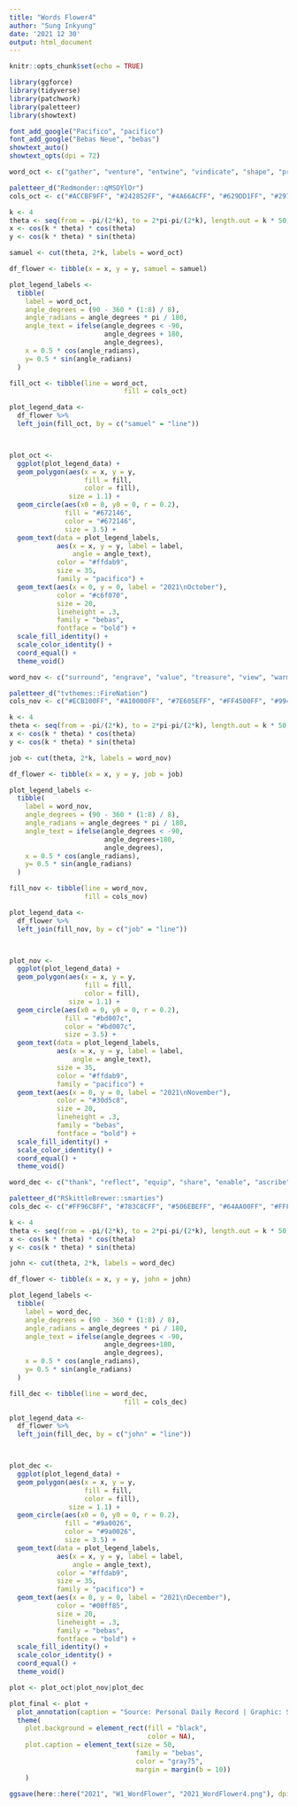 ```yaml
---
title: "Words Flower4"
author: "Sung Inkyung"
date: '2021 12 30'
output: html_document
---
```


```r
knitr::opts_chunk$set(echo = TRUE)
```

```r
library(ggforce)
library(tidyverse)
library(patchwork)
library(paletteer)
library(showtext)

font_add_google("Pacifico", "pacifico")
font_add_google("Bebas Neue", "bebas")
showtext_auto()
showtext_opts(dpi = 72)
```


```r
word_oct <- c("gather", "venture", "entwine", "vindicate", "shape", "pray", "silence", "prompt")

paletteer_d("Redmonder::qMSOYlOr")
cols_oct <- c("#ACCBF9FF", "#242852FF", "#4A66ACFF", "#629DD1FF", "#297FD5FF", "#7F8FA9FF", "#5AA2AEFF", "#9D90A0FF")

k <- 4
theta <- seq(from = -pi/(2*k), to = 2*pi-pi/(2*k), length.out = k * 50)
x <- cos(k * theta) * cos(theta)
y <- cos(k * theta) * sin(theta)

samuel <- cut(theta, 2*k, labels = word_oct)

df_flower <- tibble(x = x, y = y, samuel = samuel)

plot_legend_labels <- 
  tibble(
    label = word_oct,
    angle_degrees = (90 - 360 * (1:8) / 8),
    angle_radians = angle_degrees * pi / 180,
    angle_text = ifelse(angle_degrees < -90, 
                        angle_degrees + 180, 
                        angle_degrees),
    x = 0.5 * cos(angle_radians),
    y= 0.5 * sin(angle_radians)
  )

fill_oct <- tibble(line = word_oct, 
                             fill = cols_oct)

plot_legend_data <-
  df_flower %>% 
  left_join(fill_oct, by = c("samuel" = "line")) 



plot_oct <- 
  ggplot(plot_legend_data) +
  geom_polygon(aes(x = x, y = y, 
                   fill = fill, 
                   color = fill), 
               size = 1.1) +
  geom_circle(aes(x0 = 0, y0 = 0, r = 0.2), 
              fill = "#672146", 
              color = "#672146", 
              size = 3.5) +
  geom_text(data = plot_legend_labels, 
            aes(x = x, y = y, label = label, 
                angle = angle_text), 
            color = "#ffdab9", 
            size = 35, 
            family = "pacifico") +
  geom_text(aes(x = 0, y = 0, label = "2021\nOctober"), 
            color = "#c6f070",  
            size = 20,
            lineheight = .3,
            family = "bebas",
            fontface = "bold") +
  scale_fill_identity() +
  scale_color_identity() +
  coord_equal() +
  theme_void() 

```


```r
word_nov <- c("surround", "engrave", "value", "treasure", "view", "warm", "read", "tread")

paletteer_d("tvthemes::FireNation")
cols_nov <- c("#ECB100FF", "#A10000FF", "#7E605EFF", "#FF4500FF", "#994823FF", "#4B4C4EFF", "#572530FF", "#D1475CFF")

k <- 4
theta <- seq(from = -pi/(2*k), to = 2*pi-pi/(2*k), length.out = k * 50)
x <- cos(k * theta) * cos(theta)
y <- cos(k * theta) * sin(theta)

job <- cut(theta, 2*k, labels = word_nov)

df_flower <- tibble(x = x, y = y, job = job)

plot_legend_labels <- 
  tibble(
    label = word_nov,
    angle_degrees = (90 - 360 * (1:8) / 8),
    angle_radians = angle_degrees * pi / 180,
    angle_text = ifelse(angle_degrees < -90, 
                        angle_degrees+180, 
                        angle_degrees),
    x = 0.5 * cos(angle_radians),
    y= 0.5 * sin(angle_radians)
  )

fill_nov <- tibble(line = word_nov, 
                   fill = cols_nov)

plot_legend_data <-
  df_flower %>% 
  left_join(fill_nov, by = c("job" = "line")) 



plot_nov <- 
  ggplot(plot_legend_data) +
  geom_polygon(aes(x = x, y = y, 
                   fill = fill, 
                   color = fill), 
               size = 1.1) +
  geom_circle(aes(x0 = 0, y0 = 0, r = 0.2), 
              fill = "#bd007c", 
              color = "#bd007c", 
              size = 3.5) +
  geom_text(data = plot_legend_labels, 
            aes(x = x, y = y, label = label, 
                angle = angle_text), 
            size = 35,
            color = "#ffdab9", 
            family = "pacifico") +
  geom_text(aes(x = 0, y = 0, label = "2021\nNovember"), 
            color = "#30d5c8",  
            size = 20,
            lineheight = .3,
            family = "bebas",
            fontface = "bold") +
  scale_fill_identity() +
  scale_color_identity() +
  coord_equal() +
  theme_void() 
```


```r
word_dec <- c("thank", "reflect", "equip", "share", "enable", "ascribe", "enter", "reside")

paletteer_d("RSkittleBrewer::smarties")
cols_dec <- c("#FF96C8FF", "#783C8CFF", "#506EBEFF", "#64AA00FF", "#FFFFFF", "#FF6400FF", "#DC0000FF", "#641414FF")

k <- 4
theta <- seq(from = -pi/(2*k), to = 2*pi-pi/(2*k), length.out = k * 50)
x <- cos(k * theta) * cos(theta)
y <- cos(k * theta) * sin(theta)

john <- cut(theta, 2*k, labels = word_dec)

df_flower <- tibble(x = x, y = y, john = john)

plot_legend_labels <- 
  tibble(
    label = word_dec,
    angle_degrees = (90 - 360 * (1:8) / 8),
    angle_radians = angle_degrees * pi / 180,
    angle_text = ifelse(angle_degrees < -90, 
                        angle_degrees+180, 
                        angle_degrees),
    x = 0.5 * cos(angle_radians),
    y= 0.5 * sin(angle_radians)
  )

fill_dec <- tibble(line = word_dec, 
                             fill = cols_dec)

plot_legend_data <-
  df_flower %>% 
  left_join(fill_dec, by = c("john" = "line")) 



plot_dec <- 
  ggplot(plot_legend_data) +
  geom_polygon(aes(x = x, y = y, 
                   fill = fill, 
                   color = fill), 
               size = 1.1) +
  geom_circle(aes(x0 = 0, y0 = 0, r = 0.2), 
              fill = "#9a0026", 
              color = "#9a0026", 
              size = 3.5) +
  geom_text(data = plot_legend_labels, 
            aes(x = x, y = y, label = label, 
                angle = angle_text), 
            color = "#ffdab9", 
            size = 35, 
            family = "pacifico") +
  geom_text(aes(x = 0, y = 0, label = "2021\nDecember"), 
            color = "#00ff85",  
            size = 20,
            lineheight = .3,
            family = "bebas",
            fontface = "bold") +
  scale_fill_identity() +
  scale_color_identity() +
  coord_equal() +
  theme_void() 
```

```r
plot <- plot_oct|plot_nov|plot_dec

plot_final <- plot +
  plot_annotation(caption = "Source: Personal Daily Record | Graphic: Sung Inkyung") &
  theme(
    plot.background = element_rect(fill = "black",  
                                   color = NA),
    plot.caption = element_text(size = 50,
                                family = "bebas",
                                color = "gray75",
                                margin = margin(b = 10))
    )

ggsave(here::here("2021", "W1_WordFlower", "2021_WordFlower4.png"), dpi = 300, width = 45, height = 15, units = "cm")

```
